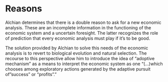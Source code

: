 # Reasons

Alchian  determines that there is a double reason to ask for a new economic analysis. These are an incomplete information in the functioning of the economic system and a uncertain foresight. The latter recognizes the role of prediction that every economic analysis must play if it's to be good.

The solution provided by Alchian to solve this needs of the economic analysis is to revert to biological evolution and natural selection. The recourse to this perspective allow him to introduce the idea of "adoptive mechanism" as a means to interpret the economic system as one "(...)which chooses among exploratory actions generated by the adaptive pursuit of "success" or "profits"."